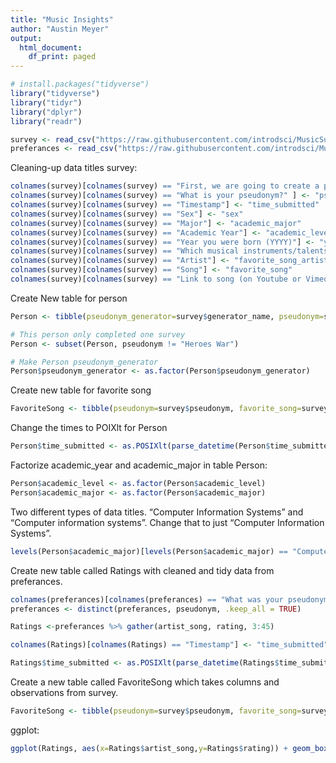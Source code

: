 ```yaml
---
title: "Music Insights"
author: "Austin Meyer"
output:
  html_document:
    df_print: paged
---
```


```r
# install.packages("tidyverse")
library("tidyverse")
library("tidyr")
library("dplyr")
library("readr")

survey <- read_csv("https://raw.githubusercontent.com/introdsci/MusicSurvey/master/music-survey.csv")
preferances <- read_csv("https://raw.githubusercontent.com/introdsci/MusicSurvey/master/preferences-survey.csv")
```

Cleaning-up data titles survey:
```r
colnames(survey)[colnames(survey) == "First, we are going to create a pseudonym for you to keep this survey anonymous (more or less). Which pseudonym generator would you prefer?"] <- "generator_name"
colnames(survey)[colnames(survey) == "What is your pseudonym?" ] <- "pseudonym"
colnames(survey)[colnames(survey) == "Timestamp"] <- "time_submitted"
colnames(survey)[colnames(survey) == "Sex"] <- "sex"
colnames(survey)[colnames(survey) == "Major"] <- "academic_major"
colnames(survey)[colnames(survey) == "Academic Year"] <- "academic_level"
colnames(survey)[colnames(survey) == "Year you were born (YYYY)"] <- "year_born"
colnames(survey)[colnames(survey) == "Which musical instruments/talents do you play? (Select all that apply)"] <- "instrument_list"
colnames(survey)[colnames(survey) == "Artist"] <- "favorite_song_artist"
colnames(survey)[colnames(survey) == "Song"] <- "favorite_song"
colnames(survey)[colnames(survey) == "Link to song (on Youtube or Vimeo)"] <- "favorite_song_link"
```

Create New table for person
```r
Person <- tibble(pseudonym_generator=survey$generator_name, pseudonym=survey$pseudonym, sex=survey$sex, year_born=survey$year_born, academic_major=survey$academic_major, academic_level=survey$academic_level, time_submitted=survey$time_submitted)

# This person only completed one survey
Person <- subset(Person, pseudonym != "Heroes War")

# Make Person pseudonym_generator
Person$pseudonym_generator <- as.factor(Person$pseudonym_generator)
```

Create new table for favorite song
```r
FavoriteSong <- tibble(pseudonym=survey$pseudonym, favorite_song=survey$favorite_song, favorite_song_artist=survey$favorite_song_artist, favorite_song_link=survey$favorite_song_link)
```

Change the times to POIXlt for Person
```r
Person$time_submitted <- as.POSIXlt(parse_datetime(Person$time_submitted, format="%m/%d/%y %H:%M"))
```

Factorize academic_year and academic_major in table Person:
```r
Person$academic_level <- as.factor(Person$academic_level)
Person$academic_major <- as.factor(Person$academic_major)
```

Two different types of data titles. "Computer Information Systems" and "Computer information systems". Change that to just "Computer Information Systems".
```r
levels(Person$academic_major)[levels(Person$academic_major) == "Computer information systems"] <- "Computer Information Systems"
```

Create new table called Ratings with cleaned and tidy data from preferances.
```r
colnames(preferances)[colnames(preferances) == "What was your pseudonym?" ] <- "pseudonym"
preferances <- distinct(preferances, pseudonym, .keep_all = TRUE)

Ratings <-preferances %>% gather(artist_song, rating, 3:45)

colnames(Ratings)[colnames(Ratings) == "Timestamp"] <- "time_submitted"

Ratings$time_submitted <- as.POSIXlt(parse_datetime(Ratings$time_submitted, format="%m/%d/%y %H:%M"))
```

Create a new table called FavoriteSong which takes columns and observations from survey.
```r
FavoriteSong <- tibble(pseudonym=survey$pseudonym, favorite_song=survey$favorite_song, favorite_song_artist=survey$favorite_song_artist, favorite_song_link=survey$favorite_song_link)
```

ggplot:
```r
ggplot(Ratings, aes(x=Ratings$artist_song,y=Ratings$rating)) + geom_boxplot() + theme(axis.text.x = element_text(angle = 45))
```